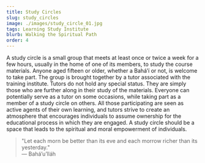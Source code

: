 ```yaml
---
title: Study Circles
slug: study_circles
image: ./images/study_circle_01.jpg
tags: Learning Study Institute
blurb: Walking the Spiritual Path
order: 4
---
```


A study circle is a small group that meets at least once or twice a week for a few hours,
usually in the home of one of its members, to study the course materials. Anyone aged fifteen or older,
whether a Bahá’í or not, is welcome to take part. The group is brought together by a tutor associated
with the training institute. Tutors do not hold any special status. They are simply those who are
further along in their study of the materials. Everyone can potentially serve as a tutor on some occasions,
while taking part as a member of a study circle on others. All those participating are seen as
active agents of their own learning, and tutors strive to create an atmosphere that encourages
individuals to assume ownership for the educational process in which they are engaged.
A study circle should be a space that leads to the spiritual and moral empowerment of individuals.

<blockquote>
   "Let each morn be better than its eve and each morrow richer than its yesterday."

   <div className="author">— Bahá’u’lláh</div>
</blockquote>
